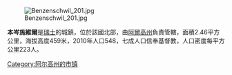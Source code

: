 [[Image:Benzenschwil_201.jpg|right]]

'''本岑施維爾'''是[[瑞士|瑞士]]的城鎮，位於該國北部，由[[阿爾高州|阿爾高州]]負責管轄，面積2.46平方公里，海拔高度459米，2010年人口548，七成人口信奉基督教，人口密度每平方公里223人。

{{Switzerland-geo-stub}}
[[Category:阿尔高州的市镇|Category:阿尔高州的市镇]]